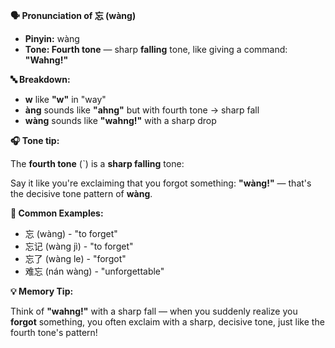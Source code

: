 **🗣️ Pronunciation of 忘 (wàng)**

- **Pinyin:** wàng
- **Tone: Fourth tone** — sharp **falling** tone, like giving a command: **"Wahng!"**

**🔤 Breakdown:**

- **w** like **"w"** in "way"
- **àng** sounds like **"ahng"** but with fourth tone → sharp fall
- **wàng** sounds like **"wahng!"** with a sharp drop

**🎧 Tone tip:**

The **fourth tone** (ˋ) is a **sharp falling** tone:

Say it like you're exclaiming that you forgot something: **"wàng!"** — that's the decisive tone
pattern of **wàng**.

**📝 Common Examples:**

- 忘 (wàng) - "to forget"
- 忘记 (wàng jì) - "to forget"
- 忘了 (wàng le) - "forgot"
- 难忘 (nán wàng) - "unforgettable"

**💡 Memory Tip:**

Think of **"wahng!"** with a sharp fall — when you suddenly realize you **forgot** something, you
often exclaim with a sharp, decisive tone, just like the fourth tone's pattern!
